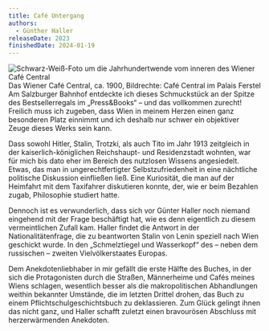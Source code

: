 ```yaml
---
title: Café Untergang
authors:
  - Günther Haller
releaseDate: 2023
finishedDate: 2024-01-19
---
```



<BookHeading frontmatter={frontmatter} />

<span class="marginnote">
  <img
    src="/img/cafecentral.jpg"
    alt="Schwarz-Weiß-Foto um die Jahrhundertwende vom inneren des Wiener Café Central"
  />
  Das Wiener Café Central, ca. 1900, Bildrechte: Café Central im Palais Ferstel
</span>
Am Salzburger Bahnhof entdeckte ich dieses Schmuckstück an der Spitze des Bestsellerregals
im „Press&Books“ – und das vollkommen zurecht! Freilich muss ich zugeben, dass Wien
in meinem Herzen einen ganz besonderen Platz einnimmt und ich deshalb nur schwer
ein objektiver Zeuge dieses Werks sein kann.

Dass sowohl Hitler, Stalin, Trotzki, als auch Tito im Jahr 1913 zeitgleich in
der kaiserlich-königlichen Reichshaupt- und Residenzstadt wohnten, war für mich
bis dato eher im Bereich des nutzlosen Wissens angesiedelt. Etwas, das man in
ungerechtfertigter Selbstzufriedenheit in eine nächtliche politische Diskussion
einfließen ließ. Eine Kuriosität, die man auf der Heimfahrt mit dem Taxifahrer
diskutieren konnte, der, wie er beim Bezahlen zugab, Philosophie studiert hatte.

Dennoch ist es verwunderlich, dass sich vor Günter Haller noch niemand eingehend
mit der Frage beschäftigt hat, wie es denn eigentlich zu diesem vermeintlichen
Zufall kam. Haller findet die Antwort in der Nationalitätenfrage, die zu
beantworten Stalin von Lenin speziell nach Wien geschickt wurde. In den
„Schmelztiegel und Wasserkopf“ des – neben dem russischen – zweiten
Vielvölkerstaates Europas.

Dem Anekdotenliebhaber in mir gefällt die erste Hälfte des Buches, in der sich
die Protagonisten durch die Straßen, Männerheime und Cafés meines Wiens
schlagen, wesentlich besser als die makropolitischen Abhandlungen weithin
bekannter Umstände, die im letzten Drittel drohen, das Buch zu einem
Pflichtschulgeschichtsbuch zu deklassieren. Zum Glück gelingt ihnen das nicht
ganz, und Haller schafft zuletzt einen bravourösen Abschluss mit herzerwärmenden
Anekdoten.
